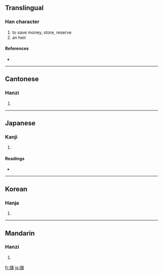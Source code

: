 {{also|储}}
==Translingual==

===Han character===
{{Han char|rn=9|rad=人|as=16|sn=18|four=2426<sub>0</sub>|canj=人卜口日 (OYRA)|ids=⿰[[亻]][[諸]]}}

# to save money, store, reserve
# an heir

====References====
* {{Han ref|kx=0121.200|dkj=01284|dj=0256.060|hdz=10235.090|uh=5132|ud=20786|bh=C078|bd=49272}}

----

==Cantonese==

===Hanzi===
{{yue-hanzi|jyut=|y=chyu5}}

# {{defn|Cantonese}}

----

==Japanese==

===Kanji===
{{ja-kanji|grade=|rs=人16}}

# {{defn|Japanese}}

====Readings====
* {{ja-readings|on=[[ちょ]] (cho)|kun=[[そえ]] (soe), [[たくわえる]] (takuwaeru), [[もうける]] (moukeru)}}

----

==Korean==

===Hanja===
{{ko-hanja|hangeul=저|rv=jeo|mr=chŏ}}

# {{defn|Korean}}

----

==Mandarin==

===Hanzi===
{{cmn-hanzi|sim=储|pin=[[chǔ]] ([[chu3]])|wg=ch'u<sup>3</sup>}}

# {{defn|Mandarin}}

[[fr:儲]]
[[ja:儲]]